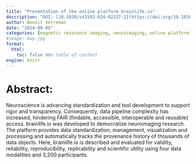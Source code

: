 ```yaml
---
title: "Presentation of the online platform brainlife.io"
description: "DOI: [10.1038/s41592-024-02237-2](https://doi.org/10.1038/s41592-024-02237-2){target='_blank'}"
author: Benoit Verreman
date: "2024-09-09"
categories: [magnetic resonance imaging, neuroimaging, online platform, standardization]
#image: map.jpg
format:
  html:
    toc: false #No table of content
engine: knitr
---
```


# Abstract:

Neuroscience is advancing standardization and tool development to support rigor and transparency. Consequently, data pipeline complexity has increased, hindering FAIR (findable, accessible, interoperable and reusable) access. brainlife.io was developed to democratize neuroimaging research. The platform provides data standardization, management, visualization and processing and automatically tracks the provenance history of thousands of data objects. Here, brainlife.io is described and evaluated for validity, reliability, reproducibility, replicability and scientific utility using four data modalities and 3,200 participants.